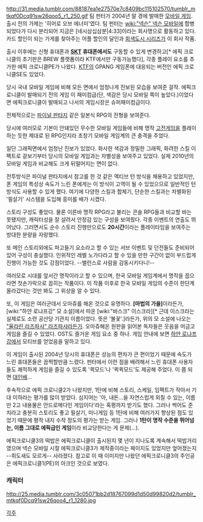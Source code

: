 http://31.media.tumblr.com/88187ea1e27570e7c8409bc115102570/tumblr_mtkqf0Dcq91sw26qoo5_r1_250.gif
팀 펀터가 2004년 말 경에 발매한 [[모바일 게임]]. 출시 전의 가제는 '히어로 오브 에너미'였다. 팀 펀터는 [[wiki:"넥슨" 넥슨 모바일]]에 합병되었다가 다시 분리되어 지금은 [네시삼십삼분|4:33]이라는 회사명으로 활동하고 있다. 카드 할인이 되는 가게를 찾아주는 어플 할인의 달인과 [[회색도시 시리즈]]가 이 회사 작품. 

출시 이후에는 신형 휴대폰과 '''[[SKT]] 휴대폰에서도''' 구동할 수 있게 변경하고[* 에픽 크로니클의 초기판은 BREW 플랫폼이라 KTF에서만 구동가능했다], 각종 플레이 요소를 추가한 에픽 크로니클PE가 나왔다. [[KTF]]의 GPANG 게임폰에 대응되는 버전인 에픽 크로니클SE도 있었다.

당시 국내 모바일 게임에 비해 모든 면에서 엄청나게 진보된 모습을 보여준 걸작. 에픽크로니클이 발매되기 전의 게임 이 패미컴급(단, 색감은 당시 모바일 쪽이 높았다.)이었다면 에픽크로니클이 발매되고 나서의 게임시장은 슈퍼패미컴급이다.

전체적으로는 [[파이널 판타지]] 같은 일본식 RPG의 전형을 보여준다. 

당시에 여러모로 기본이 안돼있던 무수한 모바일 게임들에 비해 명작 [[고전게임]]을 플레이하는 듯한 제대로 된 RPG인지라 초창기 모바일 게임계의 큰 충격을 주었다. 

일단 그래픽면에서 엄청난 진보가 있었다. 화사한 색감과 정밀한 그래픽, 화려한 스킬 이펙트로 겉보기부터 당시의 모바일 게임과는 차별성을 보여주고 있었다. 실제 2010년의 모바일 게임과 비교해도 크게 뒤떨어지는 면이 없다.

전투방식은 파이널 판타지에서 참고를 한 것 같은 액티브 턴 방식을 채용하고 있었지만, 폰 게임의 특성상 속도가 느린 폰에게는 이 방식이 고역이 될 수 있었으므로 일반적인 턴 방식도 사용할 수 있게 했다. 여기에 다양한 스킬과 합체기, 단순한 스킬과는 차별화된 '필살기' 시스템을 도입해 흥미를 배가 시켰다. 

스토리 구성도 좋았다. 물론 이른바 명작 RPG라고 불리는 콘솔 RPG들과 비교할 바는 못됐지만, 캐릭터성을 잘 살려서 안정감 있는 구성을 보여줬다. 각종 이벤트의 연출도 뛰어났다. 그러면서도 순수 스토리 진행만으로도 '''20시간'''이라는 플레이타임을 보여주는 방대한 분량을 자랑했다.

또 메인 스토리외에도 파고들기 요소라고 할 수 있는 서브 이벤트 및 던전들도 준비되어 있어 구성이 충실했다. 인위적인 레벨 노가다라고 할 수 있을 만한 구간이 없이 부드럽게 진행이 가능한 것도 강점이었다. --밸런스로 사람을 감동시키다니!--

여러모로 시대를 앞서간 명작이라고 할 수 있으며, 한국 모바일 게임계에서 명작을 꼽으라면 첫손가락으로 꼽히는 작품이다. 이 작품 이후로 한국 모바일 게임의 수준이 한단계 올라갔다는 것만 봐도 그 위상을 알 수 있다. 

또, 이 게임은 여러군데서 오마쥬를 해온 것으로 유명하다. '''[마법의 가을]'''이라든가, [wiki:"하얀 로냐프강" 모 소설]에서 따온 [wiki:"바스크" 이스크라][* 근데 이스크라는 실제로도 소련 공산당 기관지 이름이었다. 뜻은 '불꽃'.]라든가, 위의 모 소설에 나오는 [["율라린 라즈파샤" 라즈파샤]]라든가. 오마쥬해온 원판을 읽어본 독자들은 웃음을 머금고 게임을 즐길 수 있었다. OST도 즐거운 게임 요소 중 하나. 게임 안내에 보면 [[하얀 로냐프 강]]에서 모티브를 얻었음을 말하고 있다.

이 게임이 출시된 2004년 당시의 휴대폰은 성능의 편차가 큰 편이었기 때문에 속도가 느린 휴대폰들은 끔찍할만큼 느렸다. 펀터에서 이런 점을 배려해서 느린 휴대폰 사용자들도 쾌적하게 게임을 즐길 수 있도록 '퀵모드'나 '퀵퀵모드'도 제공해 주었다. 이 쯤 되면 [[대인배]]...

후속작으로 에픽 크로니클2가 나왔지만, 1탄에 비해 스토리, 스케일, 임팩트가 작아서 기대 이하라는 평가를 많이 받았다. 심지어는 '아, 내돈...을 자연스럽게 외칠 수 있는, 이름만 2고 내용물은 안드로메다인 게임이다'라는 혹평까지 받기도 했다. 그러나 썩어도 준치라고 충분히 스토리도 좋고 필살기, 미니게임 등 1탄에 비해 여러가지 향상된 점도 있었기 때문에 평작 내지 수작 정도의 평가는 받는 게임. 그러나 '''1탄이 명작 수준을 뛰어넘는, 이름 그대로 에픽급인 게임'''이라 비교당한다는 게 문제(...).

에픽크로니클3의 떡밥은 에픽크로니클이 출시된지 몇 년이 지나도록 계속해서 떡밥거리였으며 넥슨 모바일 시절 에픽크로니클3가 제작중이라는 페이지도 있었지만 엎어졌는지 --쥐도새도 모르게-- 사라졌다. 참고로 이 때 이미지만 나왔던 에픽크로니클3의 주인공은 에픽크로니클1(PE)의 아크인 것으로 보였다.

=== 캐릭터 ===
http://25.media.tumblr.com/3c05071bb2d18767099d1d50d99820d2/tumblr_mtkqf0Dcq91sw26qoo4_r1_1280.jpg

[[각주]]
